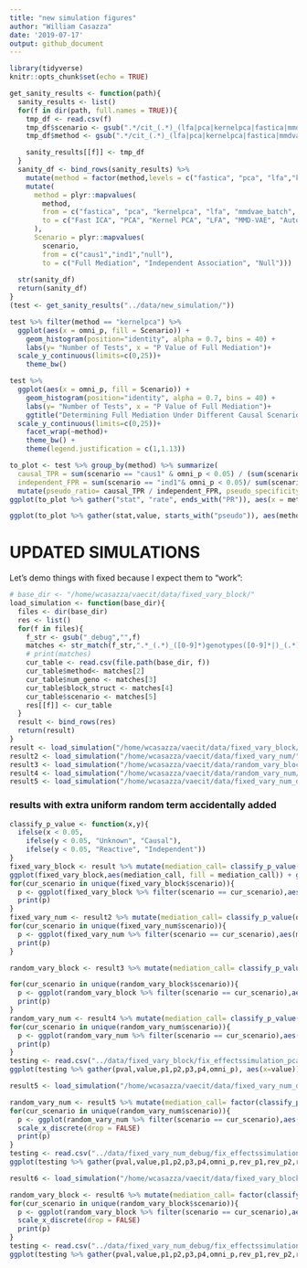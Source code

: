 ```yaml
---
title: "new simulation figures"
author: "William Casazza"
date: '2019-07-17'
output: github_document
---
```


```r
library(tidyverse)
knitr::opts_chunk$set(echo = TRUE)
```

```r
get_sanity_results <- function(path){
  sanity_results <- list()
  for(f in dir(path, full.names = TRUE)){
    tmp_df <- read.csv(f)
    tmp_df$scenario <- gsub(".*/cit_(.*)_(lfa|pca|kernelpca|fastica|mmdvae_batch|ae_batch)_50_gen.csv", "\\1", f)
    tmp_df$method <- gsub(".*/cit_(.*)_(lfa|pca|kernelpca|fastica|mmdvae_batch|ae_batch)_50_gen.csv", "\\2", f)

    sanity_results[[f]] <- tmp_df
  }
  sanity_df <- bind_rows(sanity_results) %>%
    mutate(method = factor(method,levels = c("fastica", "pca", "lfa","kernelpca", "mmdvae_batch", "ae_batch")))%>%
    mutate(
      method = plyr::mapvalues(
        method,
        from = c("fastica", "pca", "kernelpca", "lfa", "mmdvae_batch", "ae_batch"),
        to = c("Fast ICA", "PCA", "Kernel PCA", "LFA", "MMD-VAE", "Autoencoder")
      ),
      Scenario = plyr::mapvalues(
        scenario,
        from = c("caus1","ind1","null"), 
        to = c("Full Mediation", "Independent Association", "Null")))
  
  str(sanity_df)
  return(sanity_df)
}
(test <- get_sanity_results("../data/new_simulation/"))
```
```r
test %>% filter(method == "kernelpca") %>%
  ggplot(aes(x = omni_p, fill = Scenario)) +
    geom_histogram(position="identity", alpha = 0.7, bins = 40) +
    labs(y= "Number of Tests", x = "P Value of Full Mediation")+
  scale_y_continuous(limits=c(0,25))+
    theme_bw() 

test %>%
  ggplot(aes(x = omni_p, fill = Scenario)) +
    geom_histogram(position="identity", alpha = 0.7, bins = 40) +
    labs(y= "Number of Tests", x = "P Value of Full Mediation")+
    ggtitle("Determining Full Mediation Under Different Causal Scenarios")+
  scale_y_continuous(limits=c(0,25))+
    facet_wrap(~method)+
    theme_bw() +
    theme(legend.justification = c(1,1.13))
```
```r
to_plot <- test %>% group_by(method) %>% summarize(
  causal_TPR = sum(scenario == "caus1" & omni_p < 0.05) / (sum(scenario == "caus1")),
  independent_FPR = sum(scenario == "ind1"& omni_p < 0.05)/ sum(scenario == "ind1")) %>% 
  mutate(pseudo_ratio= causal_TPR / independent_FPR, pseudo_specificity= 1 - independent_FPR)
ggplot(to_plot %>% gather("stat", "rate", ends_with("PR")), aes(x = method, y= rate)) + geom_bar(stat = "identity", position = "dodge") + facet_wrap(~stat) + theme(axis.text.x = element_text(angle = 45, hjust =1, vjust = 1))

ggplot(to_plot %>% gather(stat,value, starts_with("pseudo")), aes(method, y= value)) + geom_bar(stat="identity") + facet_wrap(~stat, scales = "free")
```

# UPDATED SIMULATIONS
Let's demo things with fixed because I expect them to "work":
```r
# base_dir <- "/home/wcasazza/vaecit/data/fixed_vary_block/"
load_simulation <- function(base_dir){
  files <- dir(base_dir)
  res <- list()
  for(f in files){
    f_str <- gsub("_debug","",f)
    matches <- str_match(f_str,".*_(.*)_([0-9]*)genotypes([0-9]*|)_(.*).csv")
    # print(matches)
    cur_table <- read.csv(file.path(base_dir, f))
    cur_table$method<- matches[2]
    cur_table$num_geno <- matches[3]
    cur_table$block_struct <- matches[4]
    cur_table$scenario <- matches[5]
    res[[f]] <- cur_table
  }
  result <- bind_rows(res)
  return(result)
}
result <- load_simulation("/home/wcasazza/vaecit/data/fixed_vary_block/")
result2 <- load_simulation("/home/wcasazza/vaecit/data/fixed_vary_num/")
result3 <- load_simulation("/home/wcasazza/vaecit/data/random_vary_block/")
result4 <- load_simulation("/home/wcasazza/vaecit/data/random_vary_num/")
result5 <- load_simulation("/home/wcasazza/vaecit/data/fixed_vary_num_debug/")
```
### results with extra uniform random term accidentally added
```r
classify_p_value <- function(x,y){
  ifelse(x < 0.05, 
    ifelse(y < 0.05, "Unknown", "Causal"),
    ifelse(y < 0.05, "Reactive", "Independent"))
}
fixed_vary_block <- result %>% mutate(mediation_call= classify_p_value(omni_p,rev_omni_p), block_struct = factor(block_struct, levels= c("100", "80-20", "50-50","33-33-34","all-25", "all-20", "all")))
ggplot(fixed_vary_block,aes(mediation_call, fill = mediation_call)) + geom_bar() +facet_grid(scenario+ method ~block_struct) + theme(axis.text.x = element_text(angle = 90, hjust = 1, vjust = 1))
for(cur_scenario in unique(fixed_vary_block$scenario)){
  p <- ggplot(fixed_vary_block %>% filter(scenario == cur_scenario),aes(mediation_call, fill = mediation_call)) + geom_bar() +facet_grid(method ~block_struct) + theme(axis.text.x = element_text(angle = 90, hjust = 1, vjust = 1)) + ggtitle(cur_scenario)
  print(p)
}
fixed_vary_num <- result2 %>% mutate(mediation_call= classify_p_value(omni_p,rev_omni_p), num_geno = factor(num_geno, levels = c("1","50","100","200","400"))) 
for(cur_scenario in unique(fixed_vary_num$scenario)){
  p <- ggplot(fixed_vary_num %>% filter(scenario == cur_scenario),aes(mediation_call, fill = mediation_call)) + geom_bar() +facet_grid(method ~num_geno) + theme(axis.text.x = element_text(angle = 90, hjust = 1, vjust = 1)) + ggtitle(cur_scenario)
  print(p)
}
```
```r
random_vary_block <- result3 %>% mutate(mediation_call= classify_p_value(omni_p,rev_omni_p), block_struct = factor(block_struct, levels= c("100", "80-20", "50-50","33-33-34","all-25", "all-20", "all")))

for(cur_scenario in unique(random_vary_block$scenario)){
  p <- ggplot(random_vary_block %>% filter(scenario == cur_scenario),aes(mediation_call, fill = mediation_call)) + geom_bar() +facet_grid(method ~block_struct) + theme(axis.text.x = element_text(angle = 90, hjust = 1, vjust = 1)) + ggtitle(cur_scenario)
  print(p)
}
random_vary_num <- result4 %>% mutate(mediation_call= classify_p_value(omni_p,rev_omni_p), num_geno = factor(num_geno, levels = c("1","50","100","200","400"))) 
for(cur_scenario in unique(random_vary_num$scenario)){
  p <- ggplot(random_vary_num %>% filter(scenario == cur_scenario),aes(mediation_call, fill = mediation_call)) + geom_bar() +facet_grid(method ~num_geno) + theme(axis.text.x = element_text(angle = 90, hjust = 1, vjust = 1)) + ggtitle(cur_scenario)
  print(p)
}
testing <- read.csv("../data/fixed_vary_block/fix_effectssimulation_pca_200genotypes100_causal.csv")
ggplot(testing %>% gather(pval,value,p1,p2,p3,p4,omni_p), aes(x=value)) + geom_histogram() + facet_wrap(~pval)
```
```r
result5 <- load_simulation("/home/wcasazza/vaecit/data/fixed_vary_num_debug/")

random_vary_num <- result5 %>% mutate(mediation_call= factor(classify_p_value(omni_p,rev_omni_p)), num_geno = factor(num_geno, levels = sort(unique(as.numeric(num_geno)))))
for(cur_scenario in unique(random_vary_num$scenario)){
  p <- ggplot(random_vary_num %>% filter(scenario == cur_scenario),aes(mediation_call, fill = mediation_call)) + scale_fill_discrete(drop=FALSE)+ geom_bar() +facet_grid(method ~num_geno) + theme(axis.text.x = element_text(angle = 90, hjust = 1, vjust = 1)) + ggtitle(cur_scenario)+
  scale_x_discrete(drop = FALSE)
  print(p)
}
testing <- read.csv("../data/fixed_vary_num_debug/fix_effectssimulation_none_1genotypes_independent_debug.csv")
ggplot(testing %>% gather(pval,value,p1,p2,p3,p4,omni_p,rev_p1,rev_p2,rev_p3, rev_p4, rev_omni_p), aes(x=value)) + geom_histogram() + facet_wrap(~pval)
```
```r
result6 <- load_simulation("/home/wcasazza/vaecit/data/fixed_vary_block_debug/")

random_vary_block <- result6 %>% mutate(mediation_call= factor(classify_p_value(omni_p,rev_omni_p)), num_geno = factor(num_geno, levels = sort(unique(as.numeric(num_geno)))))
for(cur_scenario in unique(random_vary_block$scenario)){
  p <- ggplot(random_vary_block %>% filter(scenario == cur_scenario),aes(mediation_call, fill = mediation_call)) + scale_fill_discrete(drop=FALSE)+ geom_bar() +facet_grid(method ~ block_struct) + theme(axis.text.x = element_text(angle = 90, hjust = 1, vjust = 1)) + ggtitle(cur_scenario)+
  scale_x_discrete(drop = FALSE)
  print(p)
}
testing <- read.csv("../data/fixed_vary_num_debug/fix_effectssimulation_none_1genotypes_independent_debug.csv")
ggplot(testing %>% gather(pval,value,p1,p2,p3,p4,omni_p,rev_p1,rev_p2,rev_p3, rev_p4, rev_omni_p), aes(x=value)) + geom_histogram() + facet_wrap(~pval)
```

